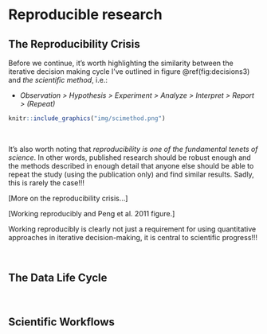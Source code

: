 # Reproducible research

## The Reproducibility Crisis

Before we continue, it's worth highlighting the similarity between the iterative decision making cycle I've outlined in figure \@ref(fig:decisions3) and _the scientific method_, i.e.:

- _Observation > Hypothesis > Experiment > Analyze > Interpret > Report > (Repeat)_

```r
knitr::include_graphics("img/scimethod.png")
```

<br>

It's also worth noting that _reproducibility is one of the fundamental tenets of science_. In other words, published research should be robust enough and the methods described in enough detail that anyone else should be able to repeat the study (using the publication only) and find similar results. Sadly, this is rarely the case!!!

[More on the reproducibility crisis...]

[Working reproducibly and Peng et al. 2011 figure.]

Working reproducibly is clearly not just a requirement for using quantitative approaches in iterative decision-making, it is central to scientific progress!!!

<br>

## The Data Life Cycle

<br>

## Scientific Workflows
